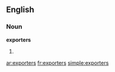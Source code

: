 ==English==

===Noun===
'''exporters'''

# {{plural of|[[exporter]]}}

[[ar:exporters]]
[[fr:exporters]]
[[simple:exporters]]